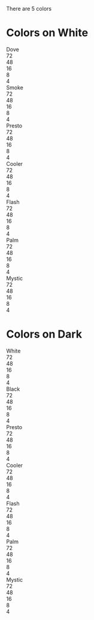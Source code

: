 <Meta title='General/Colors' />

There are 5 colors

# Colors on White

<div className='flex flex-col rounded-xl m-8 p-32 border-2 border-black'>
  <div className='flex flex-col rounded-xl py-8'>
    <div className='bg-dove-100 p-32 rounded-t-64 font-black !text-32'>Dove</div>
    <div class='flex'>
      <div className='grow bg-dove-72 p-32 rounded-bl-64'>72</div>
      <div className='grow bg-dove-48 p-32'>48</div>
      <div className='grow bg-dove-16 p-32'>16</div>
      <div className='grow bg-dove-8 p-32'>8</div>
      <div className='grow bg-dove-4 p-32 rounded-br-64'>4</div>
    </div>
  </div>

<div className='flex flex-col rounded-xl py-8'>
  <div className='bg-smoke-100 text-white p-32 rounded-t-64 font-black !text-32'>
    Smoke
  </div>
  <div className='flex'>
    <div className='grow bg-smoke-72 text-white p-32 rounded-bl-64'>72</div>
    <div className='grow bg-smoke-48 text-white p-32'>48</div>
    <div className='grow bg-smoke-16 p-32'>16</div>
    <div className='grow bg-smoke-8 p-32'>8</div>
    <div className='grow bg-smoke-4 p-32 rounded-br-64'>4</div>
  </div>
</div>

<div className='flex flex-col rounded-xl py-4'>
  <div className='bg-presto-100 text-white p-4 rounded-t-xl font-black'>
    Presto
  </div>
  <div className='flex'>
    <div className='grow bg-presto-72 text-white p-4 rounded-bl-xl'>72</div>
    <div className='grow bg-presto-48 text-white p-4'>48</div>
    <div className='grow bg-presto-16 text-presto p-4'>16</div>
    <div className='grow bg-presto-8 text-presto p-4'>8</div>
    <div className='grow bg-presto-4 text-presto p-4 rounded-br-xl'>4</div>
  </div>
</div>

<div className='flex flex-col rounded-xl py-4'>
  <div className='bg-cooler-100 text-white p-4 rounded-t-xl font-black'>
    Cooler
  </div>
  <div className='flex'>
    <div className='grow bg-cooler-72 text-white p-4 rounded-bl-xl'>72</div>
    <div className='grow bg-cooler-48 text-white p-4'>48</div>
    <div className='grow bg-cooler-16 text-cooler p-4'>16</div>
    <div className='grow bg-cooler-8 text-cooler p-4'>8</div>
    <div className='grow bg-cooler-4 text-cooler p-4 rounded-br-xl'>4</div>
  </div>
</div>

<div className='flex flex-col rounded-xl py-4'>
  <div className='bg-flash-100 text-white p-4 rounded-t-xl font-black'>
    Flash
  </div>
  <div className='flex'>
    <div className='grow bg-flash-72 text-white p-4 rounded-bl-xl'>72</div>
    <div className='grow bg-flash-48 text-white p-4'>48</div>
    <div className='grow bg-flash-16 text-flash p-4'>16</div>
    <div className='grow bg-flash-8 text-flash p-4'>8</div>
    <div className='grow bg-flash-4 text-flash p-4 rounded-br-xl'>4</div>
  </div>
</div>

<div className='flex flex-col rounded-xl py-4'>
  <div className='bg-palm-100 text-white p-4 rounded-t-xl font-black'>Palm</div>
  <div className='flex'>
    <div className='grow bg-palm-72 text-white p-4 rounded-bl-xl'>72</div>
    <div className='grow bg-palm-48 text-white p-4'>48</div>
    <div className='grow bg-palm-16 text-palm p-4'>16</div>
    <div className='grow bg-palm-8 text-palm p-4'>8</div>
    <div className='grow bg-palm-4 text-palm p-4 rounded-br-xl'>4</div>
  </div>
</div>

<div className='flex flex-col rounded-xl py-4'>
  <div className='bg-mystic-100 text-white p-4 rounded-t-xl font-black'>
    Mystic
  </div>
  <div className='flex'>
    <div className='grow bg-mystic-72 text-white p-4 rounded-bl-xl'>72</div>
    <div className='grow bg-mystic-48 text-white p-4'>48</div>
    <div className='grow bg-mystic-16 text-mystic p-4'>16</div>
    <div className='grow bg-mystic-8 text-mystic p-4'>8</div>
    <div className='grow bg-mystic-4 text-mystic p-4 rounded-br-xl'>4</div>
  </div>
</div>

</div>

# Colors on Dark

<div className='flex flex-col rounded-xl m-4 p-4 bg-smoke-100'>
  <div className='flex flex-col rounded-xl py-4'>
    <div className='bg-white-100 p-4 rounded-t-xl font-black'>White</div>
    <div class='flex'>
      <div className='grow bg-white-72 text-white p-4 rounded-bl-xl'>72</div>
      <div className='grow bg-white-48 text-white p-4'>48</div>
      <div className='grow bg-white-16 text-white p-4'>16</div>
      <div className='grow bg-white-8 text-white p-4'>8</div>
      <div className='grow bg-white-4 text-white p-4 rounded-br-xl'>4</div>
    </div>
  </div>

<div className='flex flex-col rounded-xl py-4'>
  <div className='bg-black-100 text-white p-4 rounded-t-xl font-black'>
    Black
  </div>
  <div className='flex'>
    <div className='grow bg-black-72 text-white p-4 rounded-bl-xl'>72</div>
    <div className='grow bg-black-48 text-white p-4'>48</div>
    <div className='grow bg-black-16 text-white p-4'>16</div>
    <div className='grow bg-black-8 text-white p-4'>8</div>
    <div className='grow bg-black-4 text-white p-4 rounded-br-xl'>4</div>
  </div>
</div>

<div className='flex flex-col rounded-xl py-4'>
  <div className='bg-presto-100 text-white p-4 rounded-t-xl font-black'>
    Presto
  </div>
  <div className='flex'>
    <div className='grow bg-presto-72 text-white p-4 rounded-bl-xl'>72</div>
    <div className='grow bg-presto-48 text-white p-4'>48</div>
    <div className='grow bg-presto-16 text-presto p-4'>16</div>
    <div className='grow bg-presto-8 text-presto p-4'>8</div>
    <div className='grow bg-presto-4 text-presto p-4 rounded-br-xl'>4</div>
  </div>
</div>

<div className='flex flex-col rounded-xl py-4'>
  <div className='bg-cooler-100 text-white p-4 rounded-t-xl font-black'>
    Cooler
  </div>
  <div className='flex'>
    <div className='grow bg-cooler-72 text-white p-4 rounded-bl-xl'>72</div>
    <div className='grow bg-cooler-48 text-white p-4'>48</div>
    <div className='grow bg-cooler-16 text-cooler p-4'>16</div>
    <div className='grow bg-cooler-8 text-cooler p-4'>8</div>
    <div className='grow bg-cooler-4 text-cooler p-4 rounded-br-xl'>4</div>
  </div>
</div>

<div className='flex flex-col rounded-xl py-4'>
  <div className='bg-flash-100 text-white p-4 rounded-t-xl font-black'>
    Flash
  </div>
  <div className='flex'>
    <div className='grow bg-flash-72 text-white p-4 rounded-bl-xl'>72</div>
    <div className='grow bg-flash-48 text-white p-4'>48</div>
    <div className='grow bg-flash-16 text-flash p-4'>16</div>
    <div className='grow bg-flash-8 text-flash p-4'>8</div>
    <div className='grow bg-flash-4 text-flash p-4 rounded-br-xl'>4</div>
  </div>
</div>

<div className='flex flex-col rounded-xl py-4'>
  <div className='bg-palm-100 text-white p-4 rounded-t-xl font-black'>Palm</div>
  <div className='flex'>
    <div className='grow bg-palm-72 text-white p-4 rounded-bl-xl'>72</div>
    <div className='grow bg-palm-48 text-white p-4'>48</div>
    <div className='grow bg-palm-16 text-palm p-4'>16</div>
    <div className='grow bg-palm-8 text-palm p-4'>8</div>
    <div className='grow bg-palm-4 text-palm p-4 rounded-br-xl'>4</div>
  </div>
</div>

<div className='flex flex-col rounded-xl py-4'>
  <div className='bg-mystic-100 text-white p-4 rounded-t-xl font-black'>
    Mystic
  </div>
  <div className='flex'>
    <div className='grow bg-mystic-72 text-white p-4 rounded-bl-xl'>72</div>
    <div className='grow bg-mystic-48 text-white p-4'>48</div>
    <div className='grow bg-mystic-16 text-mystic p-4'>16</div>
    <div className='grow bg-mystic-8 text-mystic p-4'>8</div>
    <div className='grow bg-mystic-4 text-mystic p-4 rounded-br-xl'>4</div>
  </div>
</div>

</div>
